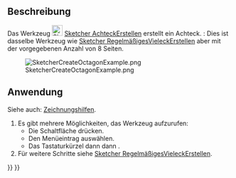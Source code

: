 <languages/>

{{Docnav/de
|[[Sketcher_CreateHeptagon/de|SiebeneckErstellen]]
|[[Sketcher_CreateRegularPolygon/de|RegelmäßigesVieleckErstellen]]
|[[Sketcher_Workbench/de|Sketcher]]
|IconL=Sketcher_CreateHeptagon.svg
|IconR=Sketcher_CreateRegularPolygon.png
|IconC=Workbench_Sketcher.svg
}}

{{GuiCommand/de
|Name=Sketcher CreateOctagon
|Name/de=Sketcher AchteckErstellen
|MenuLocation=Skizze → Geometrien → Achteck
|Workbenches=[[Sketcher_Workbench/de|Sketcher]]
|Shortcut={{KEY|G}} {{KEY|P}} {{KEY|8}}
|Version=0.15
|SeeAlso=[[Sketcher_CreateRegularPolygon/de|Sketcher RegelmäßigesVieleckErstellen]]
}}

<span id="Description"></span>
==Beschreibung==

Das Werkzeug [[Image:Sketcher_CreateOctagon.svg|24px]] [[Sketcher_CreateOctagon/de|Sketcher AchteckErstellen]] erstellt ein Achteck. {{Version/de|1.0}}: Dies ist dasselbe Werkzeug wie [[Sketcher_CreateRegularPolygon/de|Sketcher RegelmäßigesVieleckErstellen]] aber mit der vorgegebenen Anzahl von 8 Seiten.

[[Image:SketcherCreateOctagonExample.png‎]]

<span id="Usage"></span>
==Anwendung==

Siehe auch: [[Sketcher_Workbench/de#Zeichnungshilfen|Zeichnungshilfen]].

# Es gibt mehrere Möglichkeiten, das Werkzeug aufzurufen:
#* Die Schaltfläche {{Button|[[Image:Sketcher_CreateOctagon.svg|16px]] [[Sketcher_CreateOctagon/de|Achteck]]}} drücken.
#* Den Menüeintrag {{MenuCommand|Skizze → Geometrien → [[Image:Sketcher_CreateOctagon.svg|16px]] Achteck}} auswählen.
#* Das Tastaturkürzel {{KEY|G}} dann {{KEY|P}} dann {{KEY|8}}.
# Für weitere Schritte siehe [[Sketcher_CreateRegularPolygon/de#Anwendung|Sketcher RegelmäßigesVieleckErstellen]].


{{Docnav/de
|[[Sketcher_CreateHeptagon/de|SiebeneckErstellen]]
|[[Sketcher_CreateRegularPolygon/de|RegelmäßigesVieleckErstellen]]
|[[Sketcher_Workbench/de|Sketcher]]
|IconL=Sketcher_CreateHeptagon.svg
|IconR=Sketcher_CreateRegularPolygon.png
|IconC=Workbench_Sketcher.svg
}}

{{Sketcher_Tools_navi{{#translation:}}}}
{{Userdocnavi{{#translation:}}}}